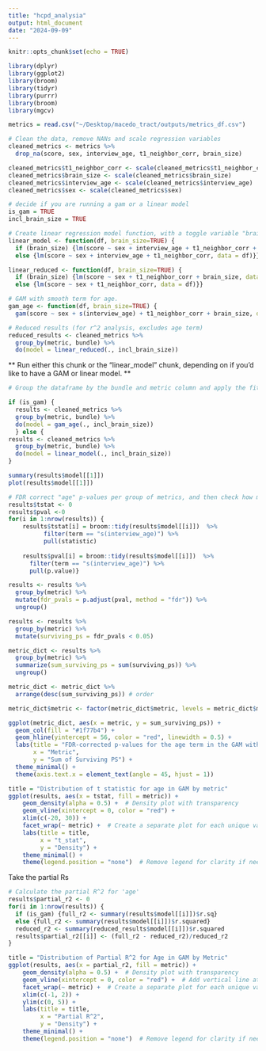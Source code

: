```yaml
---
title: "hcpd_analysia"
output: html_document
date: "2024-09-09"
---
```


```r
knitr::opts_chunk$set(echo = TRUE)
```

```r
library(dplyr)
library(ggplot2)
library(broom)
library(tidyr)
library(purrr)
library(broom)
library(mgcv)
```

```r
metrics = read.csv("~/Desktop/macedo_tract/outputs/metrics_df.csv")

# Clean the data, remove NANs and scale regression variables
cleaned_metrics <- metrics %>%
  drop_na(score, sex, interview_age, t1_neighbor_corr, brain_size)

cleaned_metrics$t1_neighbor_corr <- scale(cleaned_metrics$t1_neighbor_corr)
cleaned_metrics$brain_size <- scale(cleaned_metrics$brain_size)
cleaned_metrics$interview_age <- scale(cleaned_metrics$interview_age)
cleaned_metrics$sex <- scale(cleaned_metrics$sex)
```

```r
# decide if you are running a gam or a linear model
is_gam = TRUE
incl_brain_size = TRUE
```

```r
# Create linear regression model function, with a toggle variable "brain_size" which determines whether or not to include brain size in the model.
linear_model <- function(df, brain_size=TRUE) {
  if (brain_size) {lm(score ~ sex + interview_age + t1_neighbor_corr + brain_size, data = df)} 
  else {lm(score ~ sex + interview_age + t1_neighbor_corr, data = df)}}

linear_reduced <- function(df, brain_size=TRUE) {
  if (brain_size) {lm(score ~ sex + t1_neighbor_corr + brain_size, data = df)} 
  else {lm(score ~ sex + t1_neighbor_corr, data = df)}}

# GAM with smooth term for age.
gam_age <- function(df, brain_size=TRUE) {
  gam(score ~ sex + s(interview_age) + t1_neighbor_corr + brain_size, data = df)}
```

```r
# Reduced results (for r^2 analysis, excludes age term)
reduced_results <- cleaned_metrics %>%
  group_by(metric, bundle) %>%
  do(model = linear_reduced(., incl_brain_size))
```

** Run either this chunk or the "linear_model" chunk, depending on if you'd like to have a GAM or linear model. ** 
```r
# Group the dataframe by the bundle and metric column and apply the fit_model function

if (is_gam) {
  results <- cleaned_metrics %>%
  group_by(metric, bundle) %>%
  do(model = gam_age(., incl_brain_size))
  } else {
results <- cleaned_metrics %>%
  group_by(metric, bundle) %>%
  do(model = linear_model(., incl_brain_size))
}

summary(results$model[[1]])
plot(results$model[[1]])
```

```r
# FDR correct "age" p-values per group of metrics, and then check how many p-values survive per metric.
results$tstat <- 0 
results$pval <-0 
for(i in 1:nrow(results)) {
    results$tstat[i] = broom::tidy(results$model[[i]])  %>%
          filter(term == "s(interview_age)") %>%
          pull(statistic)
    
    results$pval[i] = broom::tidy(results$model[[i]])  %>%
      filter(term == "s(interview_age)") %>%
      pull(p.value)}

results <- results %>%
  group_by(metric) %>%
  mutate(fdr_pvals = p.adjust(pval, method = "fdr")) %>%
  ungroup()

results <- results %>%
  group_by(metric) %>%
  mutate(surviving_ps = fdr_pvals < 0.05)
```

```r
metric_dict <- results %>%
  group_by(metric) %>%
  summarize(sum_surviving_ps = sum(surviving_ps)) %>%
  ungroup()

metric_dict <- metric_dict %>%
  arrange(desc(sum_surviving_ps)) # order

metric_dict$metric <- factor(metric_dict$metric, levels = metric_dict$metric) # maintain order for graph
```

```r
ggplot(metric_dict, aes(x = metric, y = sum_surviving_ps)) +
  geom_col(fill = "#1f77b4") +
  geom_hline(yintercept = 56, color = "red", linewidth = 0.5) +
  labs(title = "FDR-corrected p-values for the age term in the GAM with brain size",
       x = "Metric",
       y = "Sum of Surviving PS") +
  theme_minimal() +
  theme(axis.text.x = element_text(angle = 45, hjust = 1))
```

```r
title = "Distribution of t statistic for age in GAM by metric"
ggplot(results, aes(x = tstat, fill = metric)) +
    geom_density(alpha = 0.5) +  # Density plot with transparency
    geom_vline(xintercept = 0, color = "red") +
    xlim(c(-20, 30)) +
    facet_wrap(~ metric) +  # Create a separate plot for each unique value in bundle
    labs(title = title,
         x = "t_stat",
         y = "Density") +
    theme_minimal() +
    theme(legend.position = "none")  # Remove legend for clarity if needed
```

Take the partial Rs

```r
# Calculate the partial R^2 for 'age'
results$partial_r2 <- 0
for(i in 1:nrow(results)) {
  if (is_gam) {full_r2 <- summary(results$model[[i]])$r.sq}
  else {full_r2 <- summary(results$model[[i]])$r.squared}
  reduced_r2 <- summary(reduced_results$model[[i]])$r.squared
  results$partial_r2[[i]] <- (full_r2 - reduced_r2)/reduced_r2
}
```

```r
title = "Distribution of Partial R^2 for Age in GAM by Metric"
ggplot(results, aes(x = partial_r2, fill = metric)) +
    geom_density(alpha = 0.5) +  # Density plot with transparency
    geom_vline(xintercept = 0, color = "red") +  # Add vertical line at x = 0
    facet_wrap(~ metric) +  # Create a separate plot for each unique value in metric
    xlim(c(-1, 2)) +
    ylim(c(0, 5)) +
    labs(title = title,
         x = "Partial R^2",
         y = "Density") +
    theme_minimal() +
    theme(legend.position = "none")  # Remove legend for clarity if needed
```


